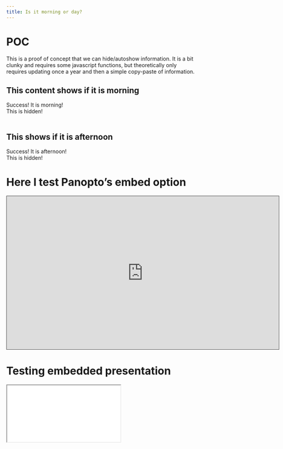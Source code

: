 ```yaml
---
title: Is it morning or day?
---
```

# POC

This is a proof of concept that we can hide/autoshow information. It is a bit clunky and requires some javascript functions, but theoretically only requires updating once a year and then a simple copy-paste of information. 

## This content shows if it is morning

```{=html}
<div class='open_wk1'>Success! It is morning!</div>
<div class='closed_wk1'>This is hidden!</div>
<br/>
```

## This shows if it is afternoon

```{=html}
<div class='open_wk2'>Success! It is afternoon!</div>
<div class='closed_wk2'>This is hidden!</div>
```


# Here I test Panopto's embed option

```{=html}
<iframe src="https://dtu-panopto.lancs.ac.uk/Panopto/Pages/Embed.aspx?id=41497607-03c1-4e97-84f1-ae5a00fcc8f9&autoplay=false&offerviewer=true&showtitle=true&showbrand=false&captions=false&start=0&interactivity=all" height="405" width="720" style="border: 1px solid #464646;" allowfullscreen allow="autoplay"></iframe>
```

# Testing embedded presentation

<iframe class="slide-deck" src="Presentation/index.html"></iframe>
